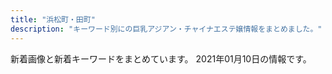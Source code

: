 ```yaml
---
title: "浜松町・田町"
description: "キーワード別にの巨乳アジアン・チャイナエステ嬢情報をまとめました。"
---
```


新着画像と新着キーワードをまとめています。
2021年01月10日の情報です。

<DmmAffiliateIns />
<KeywordTable
  shops={
    [
    {
        "keywords": {
            "E": 8,
            "D": 20,
            "C": 8
        },
        "img_links": [
            "https://hamamatsucho-mensesthe.net/wp/wp-content/uploads/2020/08/ayaka.jpg",
            "https://hamamatsucho-mensesthe.net/wp/wp-content/uploads/2020/09/rin.jpg",
            "https://hamamatsucho-mensesthe.net/wp/images/mensesthe.jpg",
            "https://hamamatsucho-mensesthe.net/room/room-l4.jpg",
            "https://hamamatsucho-mensesthe.net/staff/top/nao-s1.jpg",
            "https://hamamatsucho-mensesthe.net/room/room-l6.jpg",
            "https://hamamatsucho-mensesthe.net/wp/wp-content/uploads/2020/01/mitsuki.jpg",
            "https://hamamatsucho-mensesthe.net/icon/facebook.png",
            "https://hamamatsucho-mensesthe.net/icon/google_plus.png",
            "https://hamamatsucho-mensesthe.net/staff/top/rin-s1.jpg",
            "https://hamamatsucho-mensesthe.net/images/clear.png",
            "https://hamamatsucho-mensesthe.net/staff/top/aki-s1.jpg",
            "https://hamamatsucho-mensesthe.net/wp/icon/line.png",
            "https://hamamatsucho-mensesthe.net/staff/top/miyu-s1.jpg",
            "https://hamamatsucho-mensesthe.net/icon/twitter.png",
            "https://hamamatsucho-mensesthe.net/wp/icon/google_plus.png",
            "https://hamamatsucho-mensesthe.net/wp/wp-content/uploads/2020/01/nao.jpg",
            "https://hamamatsucho-mensesthe.net/wp/images/top3.jpg",
            "https://hamamatsucho-mensesthe.net/staff/top/emi-s1.jpg",
            "https://hamamatsucho-mensesthe.net/wp/wp-content/uploads/2020/02/stand-by.jpg",
            "https://hamamatsucho-mensesthe.net/room/room-l5.jpg",
            "https://hamamatsucho-mensesthe.net/wp/wp-content/uploads/2020/11/urara.jpg",
            "https://hamamatsucho-mensesthe.net/images/flower.png",
            "https://hamamatsucho-mensesthe.net/room/room-l1.jpg",
            "https://hamamatsucho-mensesthe.net/staff/top/ayaka-s1.jpg",
            "https://hamamatsucho-mensesthe.net/wp/icon/twitter.png",
            "https://hamamatsucho-mensesthe.net/link/mens-esthe.png",
            "https://hamamatsucho-mensesthe.net/wp/wp-content/uploads/2020/10/aki-150x150.jpg",
            "https://hamamatsucho-mensesthe.net/icon/line.png",
            "https://hamamatsucho-mensesthe.net/wp/wp-content/uploads/2020/02/1714CAA8-3D57-4009-AB72-F5A8E6B60310.jpeg",
            "https://hamamatsucho-mensesthe.net/wp/wp-content/uploads/2019/10/eri-150x150.jpg",
            "https://hamamatsucho-mensesthe.net/room/room-l3.jpg",
            "https://hamamatsucho-mensesthe.net/wp/icon/facebook.png",
            "https://hamamatsucho-mensesthe.net/staff/top/mitsuki-s1.jpg",
            "https://hamamatsucho-mensesthe.net/wp/images/top1.jpg",
            "https://hamamatsucho-mensesthe.net/wp/wp-content/uploads/2020/01/emi-l1.jpg",
            "https://hamamatsucho-mensesthe.net/images/footer-r.png",
            "https://hamamatsucho-mensesthe.net/wp/images/top2.jpg",
            "https://hamamatsucho-mensesthe.net/room/room-l2.jpg",
            "https://hamamatsucho-mensesthe.net/wp/images/clear.png",
            "https://hamamatsucho-mensesthe.net/images/footer-l.png",
            "https://hamamatsucho-mensesthe.net/wp/wp-content/uploads/2019/02/paypay2.jpg",
            "https://hamamatsucho-mensesthe.net/wp/wp-content/uploads/2020/01/misaki-l2.jpg"
        ],
        "station": "JR\u6d5c\u677e\u753a\u99c5\u5317\u53e3",
        "name": "SERA",
        "url": "https://hamamatsucho-mensesthe.net/"
    },
    {
        "station": "JR\u6d5c\u677e\u753a\u99c5\u5317\u53e3",
        "name": "\u30d9\u30b9\u30c8",
        "url": "http://es-best.info/",
        "img_links": [
            "http://es-best.info/images/slider1/04.jpg",
            "http://es-best.info/images/access/04.jpg",
            "http://es-best.info/staffPhoto/s20190304234324.jpg",
            "http://es-best.info/staffPhoto/s20190304234528.jpg",
            "http://es-best.info/staffPhoto/b20191003002337.jpg",
            "http://es-best.info/staffPhoto/s20191003002337.jpg",
            "http://es-best.info/staffPhoto/b20190220185555.jpg",
            "http://es-best.info/images/access/01.jpg",
            "http://es-best.info/images/slider1/02.jpg",
            "http://es-best.info/images/access/05.jpg",
            "http://es-best.info/images/slider1/01.jpg",
            "http://es-best.info/images/access/03.jpg",
            "http://es-best.info/js/sliderLine/slide_next.png",
            "http://es-best.info/images/returnBtn.png",
            "http://es-best.info/images/access/02.jpg",
            "http://es-best.info/staffPhoto/b20190413161507.jpg",
            "http://es-best.info/staffPhoto/b20190304234528.jpg",
            "http://es-best.info/staffPhoto/s20190413161507.jpg",
            "http://es-best.info/staffPhoto/b20190304234324.jpg",
            "http://es-best.info/js/sliderLine/slide_prev.png",
            "http://es-best.info/images/access/06.jpg",
            "http://es-best.info/uploadfiles/images/campaignEsBestInfo.jpg",
            "http://es-best.info/staffPhoto/s20190220185555.jpg",
            "http://es-best.info/staffPhoto/s20190304234059.jpg",
            "http://es-best.info/staffPhoto/b20190304234059.jpg",
            "http://es-best.info/images/store/052.jpg"
        ],
        "keywords": {
            "D": 4,
            "C": 4,
            "86": 6,
            "85": 4
        }
    },
    {
        "url": "http://body-heal.net/",
        "img_links": [
            "http://body-heal.net/staffPhoto/b20190120201033.jpg",
            "http://body-heal.net/staffPhoto/b20190608220420.jpg",
            "http://body-heal.net/js/sliderLine/slide_next.png",
            "http://body-heal.net/images/show.jpg",
            "http://body-heal.net/images/store/01.jpg",
            "http://body-heal.net/images/access/05.jpg",
            "http://body-heal.net/images/store/06.jpg",
            "http://body-heal.net/staffPhoto/b20190117105438.jpg",
            "http://body-heal.net/images/store/05.jpg",
            "http://body-heal.net/images/access/03.jpg",
            "http://body-heal.net/staffPhoto/b20190218130854.jpg",
            "http://body-heal.net/staffPhoto/b20180926231950.jpg",
            "http://body-heal.net/images/access/02.jpg",
            "http://body-heal.net/js/sliderLine/slide_prev.png",
            "http://body-heal.net/images/store/04.jpg",
            "http://body-heal.net/staffPhoto/b20180721035111.jpg",
            "http://body-heal.net/images/access/01.jpg",
            "http://body-heal.net/staffPhoto/b20190608222039.jpg",
            "http://body-heal.net/uploadfiles/images/campaignBodyHealNet.jpg",
            "http://body-heal.net/images/access/04.jpg"
        ],
        "station": "JR\u7530\u753a\u99c5\u4e09\u7530\u53e3",
        "name": "Tami",
        "keywords": {
            "88": 10,
            "87": 6,
            "84": 4,
            "85": 4,
            "E": 6
        }
    },
    {
        "name": "Oriental Spa",
        "img_links": [
            "https://hamamatsucho-mensesthe.com/staff2/wp-content/uploads/2020/11/momo02.png",
            "https://hamamatsucho-mensesthe.com/staff2/wp-content/uploads/2019/12/nanami02-2.png",
            "https://hamamatsucho-mensesthe.com/kumi1.jpg",
            "https://hamamatsucho-mensesthe.com/kumi2.jpg",
            "https://hamamatsucho-mensesthe.com/staff/arisa-s1.jpg",
            "https://hamamatsucho-mensesthe.com/icon/twitter.png",
            "https://hamamatsucho-mensesthe.com/room/esthe3.jpg",
            "https://hamamatsucho-mensesthe.com/images/main1.jpg",
            "https://hamamatsucho-mensesthe.com/staff/arisa-l1.jpg",
            "https://hamamatsucho-mensesthe.com/2018/06/12/yoko-s1.jpg",
            "https://hamamatsucho-mensesthe.com/button/sche.png",
            "https://hamamatsucho-mensesthe.com/room/esthe1.jpg",
            "https://hamamatsucho-mensesthe.com/2018/12/21/yuyu-s1.jpg",
            "https://hamamatsucho-mensesthe.com/staff2/wp-content/uploads/2020/11/yuyu03.png",
            "https://hamamatsucho-mensesthe.com/staff2/wp-content/uploads/2020/02/yaya02.png",
            "https://hamamatsucho-mensesthe.com/staff/yuyu-s1.jpg",
            "https://hamamatsucho-mensesthe.com/images/footer-l.png",
            "https://hamamatsucho-mensesthe.com/menu/friend.png",
            "https://hamamatsucho-mensesthe.com/room/2.jpg",
            "https://hamamatsucho-mensesthe.com/images/footer-r.png",
            "https://hamamatsucho-mensesthe.com/images/main-sp.jpg",
            "https://hamamatsucho-mensesthe.com/staff2/wp-content/uploads/2020/11/siruet.png",
            "https://hamamatsucho-mensesthe.com/staff/nana-s1.jpg",
            "https://hamamatsucho-mensesthe.com/icon/line.png",
            "https://hamamatsucho-mensesthe.com/menu/sche.png",
            "https://hamamatsucho-mensesthe.com/images/header3.png",
            "https://hamamatsucho-mensesthe.com/staff2/wp-content/uploads/2019/12/yuki22-1.png",
            "https://hamamatsucho-mensesthe.com/menu/info.png",
            "https://hamamatsucho-mensesthe.com/button/home.png",
            "https://hamamatsucho-mensesthe.com/staff/yoko-l1.jpg",
            "https://hamamatsucho-mensesthe.com/staff/koko-s1.jpg",
            "https://hamamatsucho-mensesthe.com/2017/10/08/ruru-s1.jpg",
            "https://hamamatsucho-mensesthe.com/staff/koko-l1.jpg",
            "https://hamamatsucho-mensesthe.com/images/flower.png",
            "https://hamamatsucho-mensesthe.com/staff2/wp-content/uploads/2020/01/ai01.png",
            "https://hamamatsucho-mensesthe.com/staff/yoko-s1.jpg",
            "https://hamamatsucho-mensesthe.com/staff2/wp-content/uploads/2019/12/nana2-1.png",
            "https://hamamatsucho-mensesthe.com/staff/yuyu-l1.jpg",
            "https://hamamatsucho-mensesthe.com/room/3.jpg",
            "https://hamamatsucho-mensesthe.com/staff2/wp-content/uploads/2021/01/maki05.png",
            "https://hamamatsucho-mensesthe.com/2018/03/02/anna-s1.jpg",
            "https://hamamatsucho-mensesthe.com/button/staff.png",
            "https://hamamatsucho-mensesthe.com/staff2/wp-content/uploads/2019/12/haru-1.png",
            "https://hamamatsucho-mensesthe.com/icon/google_plus.png",
            "https://hamamatsucho-mensesthe.com/staff/nana-l1.jpg",
            "https://hamamatsucho-mensesthe.com/2018/06/08/hana-s2.jpg",
            "https://hamamatsucho-mensesthe.com/room/esthe2.jpg",
            "https://hamamatsucho-mensesthe.com/icon/facebook.png",
            "https://hamamatsucho-mensesthe.com/images/clear.png",
            "https://hamamatsucho-mensesthe.com/menu/gallery.png",
            "https://hamamatsucho-mensesthe.com/room/1.jpg",
            "https://hamamatsucho-mensesthe.com/menu/home.png",
            "https://hamamatsucho-mensesthe.com/2018/12/21/koko-s1.jpg",
            "https://hamamatsucho-mensesthe.com/2018/11/23/arisa-s1.jpg",
            "https://hamamatsucho-mensesthe.com/room/4.jpg"
        ],
        "keywords": {
            "F": 3,
            "E": 1,
            "C": 1,
            "D": 4
        },
        "url": "https://hamamatsucho-mensesthe.com/",
        "station": "JR\u6d5c\u677e\u753a\u99c5\u5317\u53e3"
    },
    {
        "name": "LEON",
        "url": "http://es-leon.link/",
        "img_links": [
            "http://es-leon.link/photos/sites/45/2020/10/2020102507503499.jpg",
            "http://es-leon.link/photos/sites/45/2020/12/2020120418563847.jpg",
            "http://es-leon.link/photos/sites/45/2020/10/2020102507504664.jpg",
            "http://es-leon.link/photos/sites/45/2020/12/2020122013214830.jpg",
            "http://es-leon.link/images/guide5.jpg",
            "http://es-leon.link/images/guide8.jpg",
            "http://es-leon.link/photos/sites/45/2020/11/2020110919583922.jpg",
            "http://es-leon.link/images/slider04.jpg",
            "http://es-leon.link/images/pagetop.jpg",
            "http://es-leon.link/images/guide2.jpg",
            "http://es-leon.link/images/guide4.jpg",
            "http://es-leon.link/images/guide2.png",
            "http://es-leon.link/images/nav_link01_no.png",
            "http://es-leon.link/photos/sites/45/2020/10/2020101404192576.jpg",
            "http://es-leon.link/photos/sites/45/2020/10/2020100103240526.jpg",
            "http://es-leon.link/photos/sites/45/2020/10/2020102507501385.jpg",
            "http://es-leon.link/images/guide1.jpg",
            "http://es-leon.link/photos/sites/45/2020/11/2020110919595348.jpg",
            "http://es-leon.link/images/profile.png",
            "http://es-leon.link/photos/sites/45/2020/10/2020100103205050.jpg",
            "http://es-leon.link/images/guide7.jpg",
            "http://es-leon.link/photos/sites/45/2020/10/2020101318294854.jpg",
            "http://es-leon.link/photos/sites/45/2020/11/2020110919593136.jpg",
            "http://es-leon.link/photos/sites/45/2020/10/2020101318402898.jpg",
            "http://es-leon.link/images/nav_link07_no.png",
            "http://es-leon.link/photos/sites/45/2021/01/2021010815022674.jpg",
            "http://es-leon.link/photos/sites/45/2020/12/2020120315084829.jpg",
            "http://es-leon.link/images/slider03.jpg",
            "http://es-leon.link/photos/sites/45/2020/12/2020120418570321.jpg",
            "http://es-leon.link/photos/sites/45/2020/10/2020100103034891.jpg",
            "http://es-leon.link/images/nav_link06_no.png",
            "http://es-leon.link/photos/sites/45/2020/10/2020100103293971.jpg",
            "http://es-leon.link/images/nav_link05_no.png",
            "http://es-leon.link/photos/sites/45/2020/11/2020110219263997.jpg",
            "http://es-leon.link/images/header.png",
            "http://es-leon.link/photos/sites/45/2020/10/202010120812266.jpg",
            "http://es-leon.link/photos/sites/45/2020/11/2020110919590942.jpg",
            "http://es-leon.link/photos/sites/45/2021/01/2021010815020621.jpg",
            "http://es-leon.link/images/slider00.jpg",
            "http://es-leon.link/photos/sites/45/2020/11/2020112005145015.jpg",
            "http://es-leon.link/photos/sites/45/2020/10/2020100103294056.jpg",
            "http://es-leon.link/images/lineline.png",
            "http://es-leon.link/images/nav_link02_no.png",
            "http://es-leon.link/photos/sites/45/2020/11/2020110919573849.jpg",
            "http://es-leon.link/photos/sites/45/2020/10/2020101208124541.jpg",
            "http://es-leon.link/photos/sites/45/2020/10/2020100103293996.jpg",
            "http://es-leon.link/photos/sites/45/2020/10/2020100103205186.jpg",
            "http://es-leon.link/images/slider02.jpg",
            "http://es-leon.link/photos/sites/45/2020/10/2020101318300043.jpg",
            "http://es-leon.link/images/nav_link04_no.png",
            "http://es-leon.link/images/slider01.jpg",
            "http://es-leon.link/photos/sites/45/2020/10/202010010328436.jpg",
            "http://es-leon.link/photos/sites/45/2020/10/2020101205420372.jpg",
            "http://es-leon.link/photos/sites/45/2020/10/2020101318405051.jpg",
            "http://es-leon.link/images/card.png",
            "http://es-leon.link/photos/sites/45/2020/10/2020101205422328.jpg",
            "http://es-leon.link/photos/sites/45/2020/10/2020102507510838.jpg",
            "http://es-leon.link/photos/sites/45/2020/10/2020101318404076.jpg",
            "http://es-leon.link/images/nav_link03_no.png",
            "http://es-leon.link/images/guide3.jpg",
            "http://es-leon.link/images/img_info.jpg",
            "http://es-leon.link/photos/sites/45/2020/10/202010120813040.jpg",
            "http://es-leon.link/photos/sites/45/2020/10/2020100103205130.jpg",
            "http://es-leon.link/images/guide6.jpg",
            "http://es-leon.link/photos/sites/45/2020/10/2020100103240520.jpg",
            "http://es-leon.link/images/qr.png",
            "http://es-leon.link/photos/sites/45/2021/01/2021010815013824.jpg",
            "http://es-leon.link/images/guide1.png",
            "http://es-leon.link/photos/sites/45/2020/10/2020100103284496.jpg",
            "http://es-leon.link/photos/sites/45/2020/10/2020101205424345.jpg",
            "http://es-leon.link/photos/sites/45/2020/10/2020102507495672.jpg",
            "http://es-leon.link/photos/sites/45/2020/11/2020111904152242.jpg"
        ],
        "station": "JR\u65b0\u6a4b\u99c5\u70cf\u68ee\u53e3",
        "keywords": {
            "84": 5,
            "85": 12,
            "\u80f8": 1,
            "90": 2,
            "88": 7,
            "86": 14
        }
    },
    {
        "name": "Yuki\u2019s House",
        "url": "http://yukizhouse00.web.fc2.com/",
        "keywords": {},
        "img_links": [
            "http://yukizhouse00.web.fc2.com/images/portfolio/work-6.jpg",
            "http://yukizhouse00.web.fc2.com/images/slider/slid1.jpg",
            "http://yukizhouse00.web.fc2.com/images/portfolio/work-4.jpg",
            "http://yukizhouse00.web.fc2.com/images/portfolio/work-3.jpg",
            "http://yukizhouse00.web.fc2.com/images/slider/slid2.jpg",
            "http://yukizhouse00.web.fc2.com/images/portfolio/work-1.jpg",
            "http://yukizhouse00.web.fc2.com/images/portfolio/work-5.jpg",
            "http://yukizhouse00.web.fc2.com/images/portfolio/work-2.jpg"
        ],
        "station": "JR\u6d5c\u677e\u753a\u99c5\u5357\u53e3"
    },
    {
        "url": "http://tamachi-en.link/",
        "img_links": [
            "http://tamachi-en.link/images/g6.jpg",
            "http://tamachi-en.link/images/g5.jpg",
            "http://tamachi-en.link/images/g8.jpg",
            "http://tamachi-en.link/images/g4.jpg",
            "http://tamachi-en.link/images/top.jpg",
            "http://tamachi-en.link/images/g3.jpg",
            "http://tamachi-en.link/images/zi_staff.png",
            "http://tamachi-en.link/images/zi_link.png",
            "http://tamachi-en.link/images/mobile.png",
            "http://tamachi-en.link/images/g0.jpg",
            "http://tamachi-en.link/images/g2.jpg",
            "http://tamachi-en.link/images/g1.jpg",
            "http://tamachi-en.link/images/new1.jpg"
        ],
        "station": "JR\u7530\u753a\u99c5\u6771\u53e3",
        "name": "\u7e01",
        "keywords": {
            "C": 15
        }
    },
    {
        "url": "http://www.es-tokyo.link",
        "name": "Pandora*\u30d1\u30f3\u30c9\u30e9",
        "keywords": {},
        "img_links": [
            "http://www.es-tokyo.link/img/hikari1.jpg",
            "http://www.es-tokyo.link/img/izumi1.jpg",
            "http://www.es-tokyo.link/images/19.jpg",
            "http://www.es-tokyo.link/img/minami2.jpg",
            "http://www.es-tokyo.link/img/izumi2.jpg",
            "http://www.es-tokyo.link/images/31.jpg",
            "http://www.es-tokyo.link/images/22.jpg",
            "http://www.es-tokyo.link/images/b1.jpg",
            "http://www.es-tokyo.link/images/interior_t.jpg",
            "http://www.es-tokyo.link/images/30.jpg",
            "http://www.es-tokyo.link/img/erin1.jpg",
            "http://www.es-tokyo.link/img/minami1.jpg",
            "http://www.es-tokyo.link/images/newface.jpg",
            "http://www.es-tokyo.link/images/3.jpg",
            "http://www.es-tokyo.link/images/b2.jpg",
            "http://www.es-tokyo.link/images/sys1.jpg",
            "http://www.es-tokyo.link/img/emili1.jpg",
            "http://www.es-tokyo.link/img/miwa1.jpg",
            "http://www.es-tokyo.link/images/tel.jpg",
            "http://www.es-tokyo.link/img/erin2.jpg",
            "http://www.es-tokyo.link/img/naomi1.jpg",
            "http://www.es-tokyo.link/img/ami1.jpg",
            "http://www.es-tokyo.link/images/int1.jpg",
            "http://www.es-tokyo.link/img/suzu1.jpg",
            "http://www.es-tokyo.link/images/9.jpg",
            "http://www.es-tokyo.link/images/20.jpg",
            "http://www.es-tokyo.link/images/24.jpg",
            "http://www.es-tokyo.link/img/momoko1.jpg",
            "http://www.es-tokyo.link/images/staff_t.jpg",
            "http://www.es-tokyo.link/images/23.jpg",
            "http://www.es-tokyo.link/images/s1.png",
            "http://www.es-tokyo.link/img/kaori1.jpg",
            "http://www.es-tokyo.link/images/32.jpg",
            "http://www.es-tokyo.link/images/mobile.jpg",
            "http://www.es-tokyo.link/images/28.jpg",
            "http://www.es-tokyo.link/img/yui1.jpg",
            "http://www.es-tokyo.link/images/5.jpg",
            "http://www.es-tokyo.link/images/27.jpg",
            "http://www.es-tokyo.link/images/sys2.jpg",
            "http://www.es-tokyo.link/images/news.jpg",
            "http://www.es-tokyo.link/images/b3.jpg",
            "http://www.es-tokyo.link/images/int2.jpg",
            "http://www.es-tokyo.link/img/rin1.jpg",
            "http://www.es-tokyo.link/images/head.jpg",
            "http://www.es-tokyo.link/img/mayu1.jpg",
            "http://www.es-tokyo.link/images/25.jpg"
        ],
        "station": "JR\u6d5c\u677e\u753a\u99c5\u5357\u53e3"
    },
    {
        "img_links": [
            "https://minazuki-tokyo.com/wp-content/uploads/2020/11/staff2-200x200.png",
            "https://minazuki-tokyo.com/wp-content/uploads/2020/11/news01-390x195.png",
            "https://minazuki-tokyo.com/wp-content/uploads/2020/11/top1.png",
            "https://minazuki-tokyo.com/wp-content/uploads/2020/11/news03-640x348.png",
            "https://minazuki-tokyo.com/wp-content/uploads/2020/11/news06-390x195.png",
            "https://minazuki-tokyo.com/wp-content/uploads/2020/11/news07-640x348.png",
            "https://minazuki-tokyo.com/wp-content/uploads/2020/11/news03-200x200.png",
            "https://minazuki-tokyo.com/wp-content/uploads/2020/11/news07-200x200.png",
            "https://minazuki-tokyo.com/wp-content/uploads/2020/11/staff6-200x200.png",
            "https://minazuki-tokyo.com/wp-content/uploads/2020/11/sub02_p.png",
            "https://minazuki-tokyo.com/wp-content/uploads/2020/11/staff1-200x200.png",
            "https://minazuki-tokyo.com/wp-content/uploads/2020/11/news06-200x200.png",
            "https://minazuki-tokyo.com/wp-content/uploads/2020/11/staff3-200x200.png",
            "https://minazuki-tokyo.com/wp-content/uploads/2020/11/staff5-200x200.png",
            "https://minazuki-tokyo.com/wp-content/uploads/2020/11/photo05.png",
            "https://minazuki-tokyo.com/wp-content/uploads/2020/11/news01-640x348.png",
            "https://minazuki-tokyo.com/wp-content/uploads/2020/11/photo03.png",
            "https://minazuki-tokyo.com/wp-content/uploads/2020/11/photo02.png",
            "https://minazuki-tokyo.com/wp-content/uploads/2020/11/news06-640x348.png",
            "https://minazuki-tokyo.com/wp-content/uploads/2020/11/news03-390x195.png",
            "https://minazuki-tokyo.com/wp-content/uploads/2020/11/price.png",
            "https://minazuki-tokyo.com/wp-content/uploads/2020/11/staff1.png",
            "https://minazuki-tokyo.com/wp-content/uploads/2020/11/news05-640x348.png",
            "https://minazuki-tokyo.com/wp-content/uploads/2020/11/staff2.png",
            "https://minazuki-tokyo.com/wp-content/uploads/2020/11/news05-390x195.png",
            "https://minazuki-tokyo.com/wp-content/uploads/2020/11/staff5.png",
            "https://minazuki-tokyo.com/wp-content/uploads/2020/11/photo04.png",
            "https://minazuki-tokyo.com/wp-content/uploads/2020/11/news05-200x200.png",
            "https://minazuki-tokyo.com/wp-content/uploads/2020/12/add2.png",
            "https://minazuki-tokyo.com/wp-content/uploads/2020/11/staff6.png",
            "https://minazuki-tokyo.com/wp-content/uploads/2020/11/staff3.png",
            "https://minazuki-tokyo.com/wp-content/uploads/2020/11/news07-390x195.png",
            "https://minazuki-tokyo.com/wp-content/uploads/2020/11/sub03_p.png",
            "https://minazuki-tokyo.com/wp-content/uploads/2020/11/news04-390x195.png",
            "https://minazuki-tokyo.com/wp-content/uploads/2020/11/sub04_p.png",
            "https://minazuki-tokyo.com/wp-content/uploads/2020/11/news01-200x200.png",
            "https://minazuki-tokyo.com/wp-content/uploads/2020/11/photo01.png",
            "https://minazuki-tokyo.com/wp-content/uploads/2020/11/sub01_p.png"
        ],
        "station": "JR\u6d5c\u677e\u753a\u99c5\u5357\u53e3",
        "url": "https://minazuki-tokyo.com/",
        "name": "\u6c34\u7121\u6708\uff5e\u307f\u306a\u3065\u304d\uff5e",
        "keywords": {
            "86": 2,
            "87": 2,
            "C": 2,
            "90": 1,
            "83": 4
        }
    },
    {
        "keywords": {},
        "name": "\u862d \u990a\u8eab\u9928",
        "url": "http://heal-arm.com/",
        "station": "JR\u65b0\u6a4b\u99c5\u65e5\u6bd4\u8c37\u53e3",
        "img_links": [
            "http://heal-arm.com/media/sites/6/2020/05/1-1.jpg",
            "http://heal-arm.com/media/sites/6/2020/05/favicon.png",
            "http://heal-arm.com/media/sites/6/2020/05/3.jpg",
            "http://heal-arm.com/media/sites/6/elementor/thumbs/favicon-p04pr4k6jngsiakzwccm2bkknysbm22i953lrof2dk.png",
            "http://heal-arm.com/media/sites/6/2020/05/2-1.jpg",
            "http://heal-arm.com/media/sites/6/2020/12/1.jpg",
            "http://heal-arm.com/media/sites/6/2020/05/2.jpg",
            "http://heal-arm.com/media/sites/6/2020/05/1.jpg",
            "http://heal-arm.com/media/sites/6/2020/05/4.jpg",
            "http://heal-arm.com/media/sites/6/2020/05/3-1.jpg",
            "http://heal-arm.com/media/sites/6/2020/12/2.jpg"
        ]
    },
    {
        "img_links": [
            "http://www.onlyone-es.com/wp-content/themes/onlyone-child/staff/staff_.jpg",
            "http://www.onlyone-es.com/wp-content/uploads/2019/11/staff_momo1.jpg",
            "http://www.onlyone-es.com/wp-content/uploads/2019/03/room_1-1.jpg",
            "http://www.onlyone-es.com/wp-content/themes/onlyone-child/images/h3_concept1.png",
            "http://www.onlyone-es.com/wp-content/themes/onlyone-child/images/h3_termsofuse1.png",
            "http://www.onlyone-es.com/wp-content/themes/onlyone-child/images/mainVisual_1.png",
            "http://www.onlyone-es.com/wp-content/themes/onlyone-child/sp/images/sp_place.png",
            "http://www.onlyone-es.com/wp-content/themes/onlyone-child/sp/images/campaign.png",
            "http://www.onlyone-es.com/wp-content/uploads/2019/03/staff_-1.jpg",
            "http://www.onlyone-es.com/wp-content/themes/onlyone-child/course/course_3.png",
            "http://www.onlyone-es.com/wp-content/themes/onlyone-child/course/course_4.png",
            "http://www.onlyone-es.com/wp-content/uploads/2019/03/staff_ayumi-1.jpg",
            "http://www.onlyone-es.com/wp-content/uploads/2019/03/staff_nana-1.jpg",
            "http://www.onlyone-es.com/wp-content/uploads/2019/03/room_.png",
            "http://www.onlyone-es.com/wp-content/themes/onlyone-child/images/h3_whatsnew1.png",
            "http://www.onlyone-es.com/wp-content/themes/onlyone-child/sp/images/sp_tel.png",
            "http://www.onlyone-es.com/wp-content/themes/onlyone-child/images/h3_campaign1.png",
            "http://www.onlyone-es.com/wp-content/uploads/2019/03/staff_emi-2.jpg",
            "http://www.onlyone-es.com/wp-content/uploads/2019/08/staff_riri.jpg",
            "http://www.onlyone-es.com/wp-content/uploads/2020/06/rina-11.jpg",
            "http://www.onlyone-es.com/wp-content/uploads/2019/03/staff_mika-1.jpg",
            "http://www.onlyone-es.com/wp-content/uploads/2019/11/staff_momo2.jpg",
            "http://www.onlyone-es.com/wp-content/themes/onlyone-child/images/onlyone_credit_card.png",
            "http://www.onlyone-es.com/wp-content/themes/onlyone-child/images/mainVisual_2.png",
            "http://www.onlyone-es.com/wp-content/themes/onlyone-child/images/h3_staff1.png",
            "http://www.onlyone-es.com/wp-content/uploads/2019/03/room_3-2.jpg",
            "http://www.onlyone-es.com/wp-content/themes/onlyone-child/course/course_2.png",
            "http://www.onlyone-es.com/wp-content/uploads/2020/06/rina-12.jpg",
            "http://www.onlyone-es.com/wp-content/uploads/2019/03/room_2.jpg",
            "http://www.onlyone-es.com/wp-content/themes/onlyone-child/images/h1_course.png",
            "http://www.onlyone-es.com/wp-content/uploads/2019/03/staff_yuri-1.jpg",
            "http://www.onlyone-es.com/wp-content/themes/onlyone-child/sp/images/home_icon2.png",
            "http://www.onlyone-es.com/wp-content/themes/onlyone-child/course/course_1.png"
        ],
        "keywords": {},
        "url": "http://www.onlyone-es.com/",
        "station": "JR\u65b0\u6a4b\u99c5\u70cf\u68ee\u53e3",
        "name": "Only One\uff5e\u30aa\u30f3\u30ea\u30fc\u30ef\u30f3\uff5e"
    },
    {
        "station": "JR\u7530\u753a\u99c5\u6771\u53e3",
        "name": "\u6625\u306e\u5bb6",
        "url": "http://www.k-harunoie.info/",
        "img_links": [
            "http://www.k-harunoie.info/imge/sys.png",
            "http://www.k-harunoie.info/imge/s0.png",
            "http://www.k-harunoie.info/imge/p-2.jpg",
            "http://www.k-harunoie.info/imge/staff_t.jpg",
            "http://www.k-harunoie.info/imge/interior_t.jpg",
            "http://www.k-harunoie.info/imge/s1.png",
            "http://www.k-harunoie.info/imge/service2.jpg",
            "http://www.k-harunoie.info/imge/p-1.jpg",
            "http://www.k-harunoie.info/imge/tel.png",
            "http://www.k-harunoie.info/imge/p-4.jpg",
            "http://www.k-harunoie.info/imge/p-5.jpg",
            "http://www.k-harunoie.info/imge/service3.jpg",
            "http://www.k-harunoie.info/imge/int2.png",
            "http://www.k-harunoie.info/imge/botton.jpg",
            "http://www.k-harunoie.info/imge/service1.jpg",
            "http://www.k-harunoie.info/imge/ta.png"
        ],
        "keywords": {}
    },
    {
        "img_links": [
            "http://kokoro-spa.info/img/ttl_news.png",
            "http://kokoro-spa.info/img/slider/2.jpg",
            "http://kokoro-spa.info/img/pickup.jpg",
            "http://kokoro-spa.info/img/qrcode.png",
            "http://kokoro-spa.info/img/shop/kanban.jpg",
            "http://kokoro-spa.info/img/ttl_info.png",
            "http://kokoro-spa.info/img/shop/no-pic.jpg"
        ],
        "keywords": {},
        "name": "\u672a\u6765",
        "station": "JR\u65b0\u6a4b\u99c5\u70cf\u68ee\u53e3",
        "url": "http://kokoro-spa.info/"
    },
    {
        "url": "https://www.meedeemassage.com/",
        "img_links": [
            "https://static.wixstatic.com/media/096f64_9dd53b8d3bbc46b7a5d8f8f9f83f67c0~mv2.jpg",
            "https://static.wixstatic.com/media/ff29a7_d9f852b350a141b1ae8d7d80ce91ecfa~mv2.jpg",
            "https://static.wixstatic.com/media/ff29a7_d6b424065e3946fc8a31bd093d286366~mv2.jpg",
            "https://static.wixstatic.com/media/ff29a7_47d81575374144dda595a587847070b9~mv2.jpg",
            "https://static.wixstatic.com/media/ff29a7_996c77cb89cc4012a35bb0813c645fdf~mv2.jpg",
            "https://static.wixstatic.com/media/ff29a7_5a71cab9e560455a86a69dee65e387e6~mv2.jpg"
        ],
        "keywords": {},
        "station": "JR\u65b0\u6a4b\u99c5\u65e5\u6bd4\u8c37\u53e3",
        "name": "\u30df\u30fc\u30c7\u30a3\u30fc"
    },
    {
        "name": "fancy",
        "img_links": [],
        "station": "JR\u6d5c\u677e\u753a\u99c5\u5357\u53e3",
        "keywords": {},
        "url": "https://fancy-tokyo.com/"
    },
    {
        "keywords": {
            "\u80f8": 4,
            "\u30bb\u30af\u30b7\u30fc": 2,
            "F": 2,
            "D": 11,
            "\u4e73": 4,
            "E": 12,
            "G": 1
        },
        "url": "https://aroma-queen.work/",
        "name": "Aroma Coco8",
        "station": "JR\u65b0\u6a4b\u99c5\u70cf\u68ee\u53e3",
        "img_links": [
            "https://aroma-queen.work/images/st/st_mirror_2.jpg",
            "https://aroma-queen.work/images/st/st_jerry.jpg",
            "https://aroma-queen.work/images/st/st_four1.jpg",
            "https://aroma-queen.work/images/st/st_aiko_1.jpg",
            "https://aroma-queen.work/images/st/st_5_3.jpg",
            "https://aroma-queen.work/images/st/st_kiki2.jpg",
            "https://aroma-queen.work/images/st/st_min_4.jpg",
            "https://aroma-queen.work/images/st/st_gei.jpg",
            "https://aroma-queen.work/images/st/st_joy.jpg",
            "https://aroma-queen.work/images/st/st_kou1.jpg",
            "https://aroma-queen.work/images/st/st_rei_3.jpg",
            "https://aroma-queen.work/images/st/st_nana_1.jpg",
            "https://aroma-queen.work/images/st/st_maya_1.jpg",
            "https://aroma-queen.work/images/st/st_ai1.jpg",
            "https://aroma-queen.work/images/st/st_nan.jpg",
            "https://aroma-queen.work/images/st/st_pink_2.jpg",
            "https://aroma-queen.work/images/st/st_honey_1.jpg",
            "https://aroma-queen.work/images/st/st_7_1.jpg",
            "https://aroma-queen.work/images/st/st_minto_1.jpg",
            "https://aroma-queen.work/images/st/st_jj_1.jpg",
            "https://aroma-queen.work/images/st/st_mimi_1.jpg",
            "https://aroma-queen.work/images/st/st_19.jpg",
            "https://aroma-queen.work/images/st/st_kiki_1.jpg",
            "https://aroma-queen.work/images/st/st_20.jpg",
            "https://aroma-queen.work/images/st/st_rei.jpg",
            "https://aroma-queen.work/images/st/st_sayuri_2.jpg",
            "https://aroma-queen.work/images/top.png",
            "https://aroma-queen.work/images/st/st_17.jpg",
            "https://aroma-queen.work/images/st/st_mayumi_2.jpg",
            "https://aroma-queen.work/images/st/st_ryuu_2.jpg",
            "https://aroma-queen.work/images/st/st_joy_2.jpg",
            "https://aroma-queen.work/images/st/st_bibi.jpg",
            "https://aroma-queen.work/images/st/st_hara.jpg",
            "https://aroma-queen.work/images/st/st_shizuka_1.jpg",
            "https://aroma-queen.work/images/st/st_22.jpg",
            "https://aroma-queen.work/images/st/st_kou2.jpg",
            "https://aroma-queen.work/images/st/st_nuna.jpg",
            "https://aroma-queen.work/images/st/st_14_1.jpg",
            "https://aroma-queen.work/images/st/st_saya_0.jpg",
            "https://aroma-queen.work/images/st/st_kei.jpg",
            "https://aroma-queen.work/images/st/st_cindy.jpg",
            "https://aroma-queen.work/images/st/st_25.jpg",
            "https://aroma-queen.work/images/st/st_ou_3.jpg",
            "https://aroma-queen.work/images/st/st_18.jpg",
            "https://aroma-queen.work/images/st/st_min_2.jpg",
            "https://aroma-queen.work/images/st/st_dan_1.jpg",
            "https://aroma-queen.work/images/st/st_get_1.jpg",
            "https://aroma-queen.work/images/st/st_mayumi_1.jpg",
            "https://aroma-queen.work/images/st/st_cake_1.jpg",
            "https://aroma-queen.work/images/st/st_hana_2.jpg",
            "https://aroma-queen.work/images/st/st_emi_1.jpg",
            "https://aroma-queen.work/images/st/st_rinda_6.jpg",
            "https://aroma-queen.work/images/st/st_risa_1.jpg",
            "https://aroma-queen.work/images/st/st_rinda_2.jpg",
            "https://aroma-queen.work/images/week_campaign.jpg",
            "https://aroma-queen.work/images/st/st_pink_1.jpg",
            "https://aroma-queen.work/images/st/st_joy_1.jpg",
            "https://aroma-queen.work/images/st/st_nuna2.jpg",
            "https://aroma-queen.work/images/st/st_chiba_1.jpg",
            "https://aroma-queen.work/images/st/st_mai_1.jpg",
            "https://aroma-queen.work/images/st/st_nina_3.jpg",
            "https://aroma-queen.work/images/st/st_5_1.jpg",
            "https://aroma-queen.work/images/st/st_kaori_2.jpg",
            "https://aroma-queen.work/images/st/st_nori.jpg",
            "https://aroma-queen.work/images/st/st_ou_2.jpg",
            "https://aroma-queen.work/images/st/st_bibi_2.jpg",
            "https://aroma-queen.work/images/st/st_koy_2.jpg",
            "https://aroma-queen.work/images/st/st_yuri_3.jpg",
            "https://aroma-queen.work/images/st/st_chiba_2.jpg",
            "https://aroma-queen.work/images/st/st_koko_1.jpg",
            "https://aroma-queen.work/images/st/st_yuri.jpg",
            "https://aroma-queen.work/images/st/st_rei_2.jpg",
            "https://aroma-queen.work/images/st/st_coco_1.jpg",
            "https://aroma-queen.work/images/st/st_yuri_2.jpg",
            "https://aroma-queen.work/images/st/st_aya_1.jpg",
            "https://aroma-queen.work/images/st/st_rena_2.jpg",
            "https://aroma-queen.work/images/st/st_aiko_2.jpg",
            "https://aroma-queen.work/images/st/st_party_2.jpg",
            "https://aroma-queen.work/images/st/st_sayuri_1.jpg",
            "https://aroma-queen.work/images/st/st_risa_2.jpg",
            "https://aroma-queen.work/images/st/st_angel_3.jpg",
            "https://aroma-queen.work/images/st/st_chiba_4.jpg",
            "https://aroma-queen.work/images/st/st_hana_1.jpg",
            "https://aroma-queen.work/images/st/st_lucy_3.jpg",
            "https://aroma-queen.work/images/st/st_huxa.jpg",
            "https://aroma-queen.work/images/st/st_mirror_3.jpg",
            "https://aroma-queen.work/images/st/st_aya.jpg",
            "https://aroma-queen.work/images/top2.png",
            "https://aroma-queen.work/images/st/st_bibi_1.jpg",
            "https://aroma-queen.work/images/st/st_nami_1.jpg",
            "https://aroma-queen.work/images/st/st_hara3.jpg",
            "https://aroma-queen.work/images/st/st_sasa_3.jpg",
            "https://aroma-queen.work/images/st/st_coco_2.jpg",
            "https://aroma-queen.work/images/st/st_ami_2.jpg",
            "https://aroma-queen.work/images/st/st_koko.jpg",
            "https://aroma-queen.work/images/st/st_21.jpg",
            "https://aroma-queen.work/images/st/st_13.jpg",
            "https://aroma-queen.work/images/st/st_yuyu.jpg",
            "https://aroma-queen.work/images/st/st_emi.jpg",
            "https://aroma-queen.work/images/st/st_aigo.jpg",
            "https://aroma-queen.work/images/st/st_eri.jpg",
            "https://aroma-queen.work/images/st/st_kaori_1.jpg",
            "https://aroma-queen.work/images/st/st_ai.jpg",
            "https://aroma-queen.work/images/top_campaign_spring.jpg",
            "https://aroma-queen.work/images/st/st_rei_1.jpg",
            "https://aroma-queen.work/images/st/st_get_3.jpg",
            "https://aroma-queen.work/images/st/st_10_1.jpg",
            "https://aroma-queen.work/images/st/st_ai_2.jpg",
            "https://aroma-queen.work/images/st/st_jasmine_1.jpg",
            "https://aroma-queen.work/images/st/st_ou_1.jpg",
            "https://aroma-queen.work/images/st/st_anan.jpg",
            "https://aroma-queen.work/images/st/st_16_1.jpg",
            "https://aroma-queen.work/images/st/st_pink_4.jpg",
            "https://aroma-queen.work/images/st/st_dan_2.jpg",
            "https://aroma-queen.work/images/st/st_.jpg",
            "https://aroma-queen.work/images/st/st_ai_1.jpg",
            "https://aroma-queen.work/images/st/st_sofea_2.jpg",
            "https://aroma-queen.work/images/st/st_5_2.jpg",
            "https://aroma-queen.work/images/st/st_jenny.jpg",
            "https://aroma-queen.work/images/st/st_rinda_1.jpg",
            "https://aroma-queen.work/images/st/st_sakura_1.jpg",
            "https://aroma-queen.work/images/st/st_nuna3.jpg",
            "https://aroma-queen.work/images/st/st_pink_3.jpg",
            "https://aroma-queen.work/images/top_campaign_dec.jpg",
            "https://aroma-queen.work/images/st/st_saya_1.jpg",
            "https://aroma-queen.work/images/st/st_angel_2.jpg"
        ]
    },
    {
        "name": "\u5e78\u305b\u306e\u6642\u9593",
        "keywords": {
            "D": 5,
            "86": 1,
            "88": 1,
            "87": 3
        },
        "img_links": [
            "http://www.shiawasenojikan.esjp.info/images/mobile.jpg",
            "http://www.shiawasenojikan.esjp.info/files/009.jpg",
            "http://www.shiawasenojikan.esjp.info/images/interior_t.jpg",
            "http://www.shiawasenojikan.esjp.info/images/news.jpg",
            "http://www.shiawasenojikan.esjp.info/files/010.jpg",
            "http://www.shiawasenojikan.esjp.info/files/003.jpg",
            "http://www.shiawasenojikan.esjp.info/files/001.jpg",
            "http://www.shiawasenojikan.esjp.info/images/head.jpg",
            "http://www.shiawasenojikan.esjp.info/images/staff_t.jpg",
            "http://www.shiawasenojikan.esjp.info/images/sys2.jpg",
            "http://www.shiawasenojikan.esjp.info/images/tel.jpg",
            "http://www.shiawasenojikan.esjp.info/files/015.jpg",
            "http://www.shiawasenojikan.esjp.info/images/link_t.jpg",
            "http://www.shiawasenojikan.esjp.info/images/sys1.jpg",
            "http://www.shiawasenojikan.esjp.info/images/int2.jpg"
        ],
        "station": "JR\u65b0\u6a4b\u99c5\u65e5\u6bd4\u8c37\u53e3",
        "url": "http://www.shiawasenojikan.esjp.info/"
    },
    {
        "url": "http://shiawase.mssg.jp/",
        "station": "JR\u7530\u753a\u99c5\u897f\u53e3",
        "img_links": [
            "http://shiawase.mssg.jp/images/staff/sta_021.jpg",
            "http://shiawase.mssg.jp/images/gallery/gallery_403.jpg",
            "http://shiawase.mssg.jp/images/staff_image/staff_d03.jpg",
            "http://shiawase.mssg.jp/images/top/top_08.png",
            "http://shiawase.mssg.jp/images/staff/sta_0z12.jpg",
            "http://shiawase.mssg.jp/images/staff/sta_023.jpg",
            "http://shiawase.mssg.jp/images/top/top_03.jpg",
            "http://shiawase.mssg.jp/images/home/index_04.jpg",
            "http://shiawase.mssg.jp/images/system/syatem_303.jpg",
            "http://shiawase.mssg.jp/images/staff_one/staff_one_01.jpg",
            "http://shiawase.mssg.jp/images/home/index_qup.jpg",
            "http://shiawase.mssg.jp/images/home/index_tel.jpg",
            "http://shiawase.mssg.jp/images/gallery/gallery_401.jpg",
            "http://shiawase.mssg.jp/images/staff_one/staff_one_top.jpg",
            "http://shiawase.mssg.jp/images/staff/sta_0z9.jpg",
            "http://shiawase.mssg.jp/images/top/top_06.jpg",
            "http://shiawase.mssg.jp/images/gallery/gallery_101.jpg",
            "http://shiawase.mssg.jp/images/system/syatem_302.jpg",
            "http://shiawase.mssg.jp/images/staff_one/staff_one_02.jpg",
            "http://shiawase.mssg.jp/images/staff/staff_top.jpg",
            "http://shiawase.mssg.jp/images/top/top_02.jpg",
            "http://shiawase.mssg.jp/images/gallery/gallery_01.jpg",
            "http://shiawase.mssg.jp/images/gallery/gallery_104.jpg",
            "http://shiawase.mssg.jp/images/gallery/gallery_102.jpg",
            "http://shiawase.mssg.jp/images/staff_one/staff_one_03.jpg",
            "http://shiawase.mssg.jp/images/staff_image/staff_d01b.jpg",
            "http://shiawase.mssg.jp/images/staff_one/staff_one_07.png",
            "http://shiawase.mssg.jp/images/staff/sta_04.jpg",
            "http://shiawase.mssg.jp/images/home/index_page_top.jpg",
            "http://shiawase.mssg.jp/images/staff_image/staff_d01a.jpg",
            "http://shiawase.mssg.jp/images/staff/sta_03.jpg",
            "http://shiawase.mssg.jp/images/gallery/gallery_103.jpg",
            "http://shiawase.mssg.jp/images/gallery/gallery_402.jpg",
            "http://shiawase.mssg.jp/images/staff_one/staff_one_04.jpg",
            "http://shiawase.mssg.jp/images/staff_image/staff_d02b.jpg",
            "http://shiawase.mssg.jp/images/staff_one/staff_one_05.jpg",
            "http://shiawase.mssg.jp/images/staff/sta_01.jpg",
            "http://shiawase.mssg.jp/images/staff/sta_0z2.jpg",
            "http://shiawase.mssg.jp/images/top/top_05.jpg",
            "http://shiawase.mssg.jp/images/top/top_01.jpg",
            "http://shiawase.mssg.jp/images/home/QR.png",
            "http://shiawase.mssg.jp/images/staff/sta_08.jpg",
            "http://shiawase.mssg.jp/images/gallery/gallery_top.jpg",
            "http://shiawase.mssg.jp/images/system/syatem_301.jpg",
            "http://shiawase.mssg.jp/images/staff_image/staff_d04.jpg",
            "http://shiawase.mssg.jp/images/staff_image/staff_d02.jpg",
            "http://shiawase.mssg.jp/images/staff/sta_0z8.jpg",
            "http://shiawase.mssg.jp/images/staff/sta_0z10.jpg",
            "http://shiawase.mssg.jp/images/home/top_qp.jpg",
            "http://shiawase.mssg.jp/images/staff/sta_010.jpg",
            "http://shiawase.mssg.jp/images/home/index_03.jpg",
            "http://shiawase.mssg.jp/images/staff_one/staff_one_08.png",
            "http://shiawase.mssg.jp/images/top/top_04.jpg",
            "http://shiawase.mssg.jp/images/gallery/gallery_404.jpg"
        ],
        "keywords": {},
        "name": "\u3057\u3042\u308f\u305b\uff5eSHIAWASE\uff5e"
    },
    {
        "name": "\u30a2\u30ea\u30b9 Aroma \u65b0\u6a4b\u5e97",
        "img_links": [
            "http://romantic-est.com/images/cg03.jpg",
            "http://romantic-est.com/images/mainvisual_02_s.jpg",
            "http://romantic-est.com/images/trigger.jpg",
            "http://romantic-est.com/images/req_03.jpg",
            "http://romantic-est.com/images/cg04.jpg",
            "http://romantic-est.com/images/cg05.jpg",
            "http://romantic-est.com/images/mainvisual_01.jpg",
            "http://romantic-est.com/images/cg021.jpg",
            "http://romantic-est.com/images/cg031.jpg",
            "http://romantic-est.com/images/con02.jpg",
            "http://romantic-est.com/images/con03.jpg",
            "http://romantic-est.com/images/sys03.jpg",
            "http://romantic-est.com/images/cg06.jpg",
            "http://romantic-est.com/images/cg02.jpg",
            "http://romantic-est.com/images/sw_home.png",
            "http://romantic-est.com/images/head_interior.jpg",
            "http://romantic-est.com/images/con01.jpg",
            "http://romantic-est.com/images/sw_tel.png",
            "http://romantic-est.com/images/mainvisual_02.jpg",
            "http://romantic-est.com/images/cg041.jpg",
            "http://romantic-est.com/images/sys01.jpg",
            "http://romantic-est.com/images/sys02.jpg",
            "http://romantic-est.com/images/cg011.jpg",
            "http://romantic-est.com/images/cg032.jpg",
            "http://romantic-est.com/images/cg01.jpg",
            "http://romantic-est.com/images/mainvisual_01_s.jpg",
            "http://romantic-est.com/images/icon_new.png",
            "http://romantic-est.com/images/head_therapist.jpg"
        ],
        "station": "JR\u65b0\u6a4b\u99c5\u70cf\u68ee\u53e3",
        "keywords": {},
        "url": "http://romantic-est.com/"
    },
    {
        "img_links": [],
        "url": "https://www.morinokaori-massage.com/",
        "name": "\u68ee\u306e\u9999",
        "station": "JR\u7530\u753a\u99c5\u897f\u53e3",
        "keywords": {}
    },
    {
        "station": "JR\u6d5c\u677e\u753a\u99c5\u5317\u53e3",
        "keywords": {
            "F": 14,
            "E": 7,
            "C": 14
        },
        "img_links": [
            "https://hamamatsucho-esthe.work/menu/home.png",
            "https://hamamatsucho-esthe.work/2020/07/30/maki-s1.jpg",
            "https://hamamatsucho-esthe.work/icon/facebook.png",
            "https://hamamatsucho-esthe.work/2018/11/09/kana-s1.jpg",
            "https://hamamatsucho-esthe.work/2019/05/25/koko-s1.jpg",
            "https://hamamatsucho-esthe.work/room/1-l.jpg",
            "https://hamamatsucho-esthe.work/2020/01/05/yuki-s1.jpg",
            "https://hamamatsucho-esthe.work/images/footer-r.png",
            "https://hamamatsucho-esthe.work/2019/11/05/nanami-s1.jpg",
            "https://hamamatsucho-esthe.work/images/footer-l.png",
            "https://hamamatsucho-esthe.work/staff/sora-l1.jpg",
            "https://hamamatsucho-esthe.work/staff/maki-l1.jpg",
            "https://hamamatsucho-esthe.work/menu/friend.png",
            "https://hamamatsucho-esthe.work/2018/09/10/misa-s1.jpg",
            "https://hamamatsucho-esthe.work/button/home.png",
            "https://hamamatsucho-esthe.work/staff/nanami-s1.jpg",
            "https://hamamatsucho-esthe.work/2018/09/10/sora-s1.jpg",
            "https://hamamatsucho-esthe.work/staff/yuki-l1.jpg",
            "https://hamamatsucho-esthe.work/staff/maki-s1.jpg",
            "https://hamamatsucho-esthe.work/images/qrcode.png",
            "https://hamamatsucho-esthe.work/room/esthe2.jpg",
            "https://hamamatsucho-esthe.work/menu/gallery.png",
            "https://hamamatsucho-esthe.work/2019/01/14/emi-s1.jpg",
            "https://hamamatsucho-esthe.work/2020/11/06/momo-s1.jpg",
            "https://hamamatsucho-esthe.work/icon/twitter.png",
            "https://hamamatsucho-esthe.work/2019/05/25/riko-s1.jpg",
            "https://hamamatsucho-esthe.work/room/3-s.jpg",
            "https://hamamatsucho-esthe.work/room/1-s.jpg",
            "https://hamamatsucho-esthe.work/staff/nanami-l1.jpg",
            "https://hamamatsucho-esthe.work/icon/google_plus.png",
            "https://hamamatsucho-esthe.work/room/esthe1.jpg",
            "https://hamamatsucho-esthe.work/2019/06/14/riri-s1.jpg",
            "https://hamamatsucho-esthe.work/room/4-l.jpg",
            "https://hamamatsucho-esthe.work/staff/sora-s1.jpg",
            "https://hamamatsucho-esthe.work/button/staff.png",
            "https://hamamatsucho-esthe.work/staff/yuki-s1.jpg",
            "https://hamamatsucho-esthe.work/room/4-s.jpg",
            "https://hamamatsucho-esthe.work/menu/info.png",
            "https://hamamatsucho-esthe.work/room/2-l.jpg",
            "https://hamamatsucho-esthe.work/icon/line.png",
            "https://hamamatsucho-esthe.work/staff/momo-l1.jpg",
            "https://hamamatsucho-esthe.work/menu/blog.png",
            "https://hamamatsucho-esthe.work/images/main-sp.jpg",
            "https://hamamatsucho-esthe.work/staff/momo-s1.jpg",
            "https://hamamatsucho-esthe.work/room/3-l.jpg",
            "https://hamamatsucho-esthe.work/staff/riko-s1.jpg",
            "https://hamamatsucho-esthe.work/images/clear.png",
            "https://hamamatsucho-esthe.work/room/2-s.jpg",
            "https://hamamatsucho-esthe.work/room/esthe3.jpg",
            "https://hamamatsucho-esthe.work/images/main1.jpg",
            "https://hamamatsucho-esthe.work/button/blog.png",
            "https://hamamatsucho-esthe.work/2018/12/26/sayaka-s1.jpg"
        ],
        "name": "Artemis",
        "url": "https://hamamatsucho-esthe.work/"
    }
]
}
/>
<DmmAffiliateScript />
